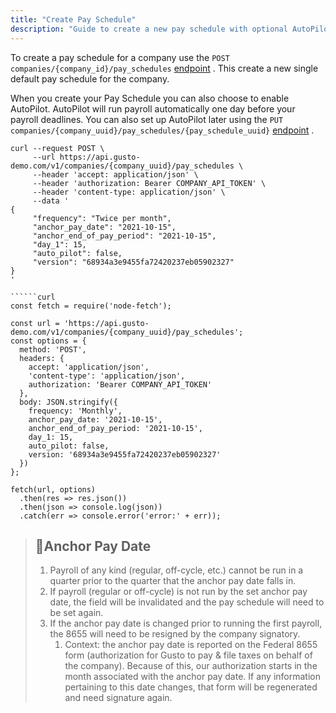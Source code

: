 ```yaml
---
title: "Create Pay Schedule"
description: "Guide to create a new pay schedule with optional AutoPilot feature"
---
```

To create a pay schedule for a company use the `POST companies/{company_id}/pay_schedules` [endpoint](/embedded-payroll/reference/post-v1-companies-company_id-pay_schedules)
. This create a new single default pay schedule for the company.

When you create your Pay Schedule you can also choose to enable AutoPilot. AutoPilot will run payroll automatically one day before your payroll deadlines. You can also set up AutoPilot later using the `PUT companies/{company_uuid}/pay_schedules/{pay_schedule_uuid}` [endpoint](/embedded-payroll/reference/put-v1-companies-company_id-pay_schedules-pay_schedule_id)
.

```curl
curl --request POST \
     --url https://api.gusto-demo.com/v1/companies/{company_uuid}/pay_schedules \
     --header 'accept: application/json' \
     --header 'authorization: Bearer COMPANY_API_TOKEN' \
     --header 'content-type: application/json' \
     --data '
{
     "frequency": "Twice per month",
     "anchor_pay_date": "2021-10-15",
     "anchor_end_of_pay_period": "2021-10-15",
     "day_1": 15,
     "auto_pilot": false,
     "version": "68934a3e9455fa72420237eb05902327"
}
'

``````curl
const fetch = require('node-fetch');

const url = 'https://api.gusto-demo.com/v1/companies/{company_uuid}/pay_schedules';
const options = {
  method: 'POST',
  headers: {
    accept: 'application/json',
    'content-type': 'application/json',
    authorization: 'Bearer COMPANY_API_TOKEN'
  },
  body: JSON.stringify({
    frequency: 'Monthly',
    anchor_pay_date: '2021-10-15',
    anchor_end_of_pay_period: '2021-10-15',
    day_1: 15,
    auto_pilot: false,
    version: '68934a3e9455fa72420237eb05902327'
  })
};

fetch(url, options)
  .then(res => res.json())
  .then(json => console.log(json))
  .catch(err => console.error('error:' + err));

```

> ## 📘Anchor Pay Date
> 
> 1.  Payroll of any kind (regular, off-cycle, etc.) cannot be run in a quarter prior to the quarter that the anchor pay date falls in.
> 2.  If payroll (regular or off-cycle) is not run by the set anchor pay date, the field will be invalidated and the pay schedule will need to be set again.
> 3.  If the anchor pay date is changed prior to running the first payroll, the 8655 will need to be resigned by the company signatory.
>     1.  Context: the anchor pay date is reported on the Federal 8655 form (authorization for Gusto to pay & file taxes on behalf of the company). Because of this, our authorization starts in the month associated with the anchor pay date. If any information pertaining to this date changes, that form will be regenerated and need signature again.

